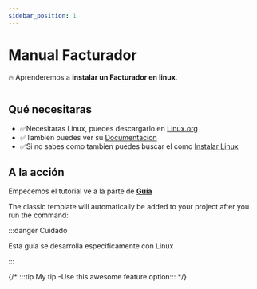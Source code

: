 ```yaml
---
sidebar_position: 1
---
```



# Manual Facturador

🔥 Aprenderemos a **instalar un Facturador en linux**.


<img class="imagenes_horizontales" src="https://cdn.computerhoy.com/sites/navi.axelspringer.es/public/media/image/2014/04/39513-linux.jpg?tf=3840x" alt=""/>


## Qué necesitaras

- ✅Necesitaras Linux, puedes descargarlo en [Linux.org](https://www.linux.org/pages/download/)
- ✅Tambien puedes ver su [Documentacion](https://docs.kernel.org/)
- ✅Si no sabes como tambien puedes buscar el como [Instalar Linux](https://computerhoy.com/tutoriales/como-instalar-linux-ordenador-windows-1217578)

## A la acción

Empecemos el tutorial ve a la parte de <a href="/docs/category/tutorial---basics">**Guía**</a>

The classic template will automatically be added to your project after you run the command:



:::danger Cuidado

Esta guía se desarrolla especificamente con Linux

:::

{/* :::tip My tip  -Use this awesome feature option::: */}

